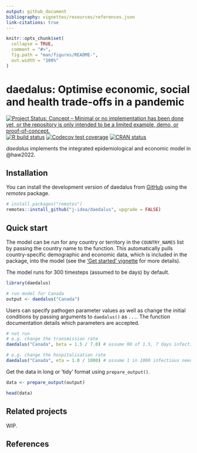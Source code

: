 ```yaml
---
output: github_document
bibliography: vignettes/resources/references.json
link-citations: true
---
```


<!-- README.md is generated from README.Rmd. Please edit that file -->

```r
knitr::opts_chunk$set(
  collapse = TRUE,
  comment = "#>",
  fig.path = "man/figures/README-",
  out.width = "100%"
)
```

# daedalus: Optimise economic, social and health trade-offs in a pandemic

<!-- badges: start -->
[![Project Status: Concept – Minimal or no implementation has been done yet, or the repository is only intended to be a limited example, demo, or proof-of-concept.](https://www.repostatus.org/badges/latest/concept.svg)](https://www.repostatus.org/#concept)
[![R build status](https://github.com/j-idea/daedalus/workflows/R-CMD-check/badge.svg)](https://github.com/j-idea/daedalus/actions/workflows/R-CMD-check.yaml)
[![Codecov test coverage](https://codecov.io/gh/j-idea/daedalus/branch/main/graph/badge.svg)](https://app.codecov.io/gh/j-idea/daedalus?branch=main)
[![CRAN status](https://www.r-pkg.org/badges/version/daedalus)](https://CRAN.R-project.org/package=daedalus)
<!-- badges: end -->

_daedalus_ implements the integrated epidemiological and economic model in @haw2022.

## Installation

You can install the development version of daedalus from [GitHub](https://github.com/) using the _remotes_ package.

``` r
# install.packages("remotes")
remotes::install_github("j-idea/daedalus", upgrade = FALSE)
```

## Quick start

The model can be run for any country or territory in the `COUNTRY_NAMES` list by passing the country name to the function.
This automatically pulls country-specific demographic and economic data, which is included in the package, into the model (see the ['Get started' vignette](articles/daedalus.html) for more details).

The model runs for 300 timesteps (assumed to be days) by default.

```r
library(daedalus)

# run model for Canada
output <- daedalus("Canada")
```

Users can specify pathogen parameter values as well as change the initial conditions by passing arguments to `daedalus()` as `...`.
The function documentation details which parameters are accepted.

```r
# not run
# e.g. change the transmission rate
daedalus("Canada", beta = 1.5 / 7.0) # assume R0 of 1.5, 7 days infectious period

# e.g. change the hospitalisation rate
daedalus("Canada", eta = 1.0 / 1000) # assume 1 in 1000 infectious need hospital
```

Get the data in long or 'tidy' format using `prepare_output()`.

```r
data <- prepare_output(output)

head(data)
```

## Related projects

WIP.

## References
